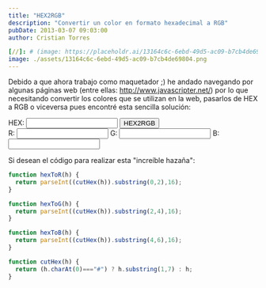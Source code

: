 ```yaml
---
title: "HEX2RGB"
description: "Convertir un color en formato hexadecimal a RGB"
pubDate: 2013-03-07 09:03:00
author: Cristian Torres

[//]: # (image: https://placeholdr.ai/13164c6c-6ebd-49d5-ac09-b7cb4de69804/300/200)
image: ./assets/13164c6c-6ebd-49d5-ac09-b7cb4de69804.png
---
```

Debido a que ahora trabajo como maquetador ;) he andado navegando por algunas páginas web (entre ellas: http://www.javascripter.net/) por lo que necesitando convertir los colores que se utilizan en la web, pasarlos de HEX a RGB o viceversa pues encontré esta sencilla solución:<br />

<div className="flex flex-wrap">
  <div>
    HEX: <input className="border-2 rounded border-black " type="text" id="hex"/> <input
    className="border-2 rounded border-black px-3 bg-red-400" type="button" id="to" value="HEX2RGB"/><br/>
  </div>
  <div>
    R: <input className="border-2 rounded border-black " type="text" id="r"/> G: <input
    className="border-2 rounded border-black " type="text" id="g"/> B: <input class="border-2 rounded border-black " type="text" id="b"/><br/>
  </div>
</div>

Si desean el código para realizar esta "increíble hazaña":<br />

```js
function hexToR(h) {
  return parseInt((cutHex(h)).substring(0,2),16);
}

function hexToG(h) {
  return parseInt((cutHex(h)).substring(2,4),16);
}

function hexToB(h) {
  return parseInt((cutHex(h)).substring(4,6),16);
}

function cutHex(h) {
  return (h.charAt(0)==="#") ? h.substring(1,7) : h;
}
```


<script>{`
    const $ = document.querySelector.bind(document);
    $('#to').addEventListener('click', function(){
        var hex = $('#hex').value;
        $('#r').value = (hexToR(hex));
        $('#g').value = (hexToG(hex));
        $('#b').value = (hexToB(hex));
    });

    function hexToR(h) {
         return parseInt((cutHex(h)).substring(0,2),16);
    }

    function hexToG(h) {
         return parseInt((cutHex(h)).substring(2,4),16);
    }

    function hexToB(h) {
         return parseInt((cutHex(h)).substring(4,6),16);
    }

    function cutHex(h) {
         return (h.charAt(0)=="#") ? h.substring(1,7) : h;
    }
`}</script>
